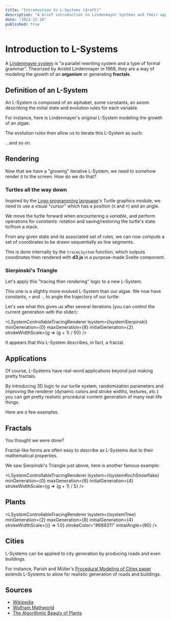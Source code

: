 ```yaml
---
title: "Introduction to L-Systems (draft)"
description: "A brief introduction to Lindenmayer Systems and their applications."
date: "2021-12-10"
published: true
---
```



# Introduction to L-Systems

A [Lindenmayer system](https://www.wikiwand.com/en/L-system) is "a parallel rewriting system and a type of formal grammar". Theorized by Aristid Lindenmayer in 1968, they are a way of modeling the growth of an **organism** or generating **fractals**.

## Definition of an L-System

An L-System is composed of an alphabet, some constants, an axiom describing the initial state and evolution rules for each variable.

For instance, here is Lindenmayer's original L-System modeling the growth of an algae:

<LSystemDescriptorWidget descriptor={lsystemAlgaeMeta.lsystemAlgaeDescriptor} />

The evolution rules then allow us to iterate this L-System as such:

<LSystemStatesDisplay states={lsystemAlgaeMeta.lsystemAlgaeStates} />

...and so on.

## Rendering

Now that we have a "growing" iterative L-System, we need to somehow render it to the screen. How do we do that?

### Turtles all the way down

Inspired by the [Logo programming language](<https://en.wikipedia.org/wiki/Logo_(programming_language)>)'s Turtle graphics module, we need to use a visual "cursor" which has a position (`X` and `Y`) and an angle.

We move the turtle forward when encountering a _variable_, and perform operations for _constants_: rotation and saving/restoring the turtle's state to/from a stack.

From any given state and its associated set of rules, we can now compute a set of coordinates to be drawn sequentially as line segments.

This is done internally by the `traceLSystem` function, which outputs coordinates then rendered with **d3.js** in a purpose-made Svelte component.

### Sierpinski's Triangle

Let's apply this "tracing then rendering" logic to a new L-System.

This one is a slightly more evolved L-System than our algae. We now have constants, `+` and `-`, to angle the trajectory of our turtle:

<LSystemDescriptorWidget descriptor={lsystemSierpinski.descriptor} />

Let's see what this gives us after several iterations (you can control the current generation with the slider):

<LSystemControllableTracingRenderer
  lsystem={lsystemSierpinski}
  minGeneration={0}
  maxGeneration={8}
  initialGeneration={2}
  strokeWidthScale={g => (g + 1) / 50}
/>

It appears that this L-System describes, in fact, a fractal.

## Applications

Of course, L-Systems have real-word applications beyond just making pretty fractals.

By introducing 3D logic to our turtle system, randomization parameters and improving the renderer (dynamic colors and stroke widths, textures, _etc._) you can get pretty realistic procedural content generation of many real-life things.

Here are a few examples.

## Fractals

You thought we were done?

Fractal-like forms are often easy to describe as L-Systems due to their mathematical properties.

We saw Sierpinski's Triangle just above, here is another famous example:

<LSystemDescriptorWidget descriptor={lsystemKochSnowflake.descriptor} />

<LSystemControllableTracingRenderer
  lsystem={lsystemKochSnowflake}
  minGeneration={0}
  maxGeneration={6}
  initialGeneration={4}
  strokeWidthScale={g => (g + 1) / 5}
/>

## Plants

<LSystemDescriptorWidget descriptor={lsystemTree.descriptor} />

<LSystemControllableTracingRenderer
  lsystem={lsystemTree}
  minGeneration={2}
  maxGeneration={8}
  initialGeneration={4}
  strokeWidthScale={() => 1.0}
  strokeColor="#689311"
  initialAngle={90}
/>

## Cities

L-Systems can be applied to city generation by producing roads and even buildings.

For instance, Parish and Müller's [Procedural Modeling of Cities paper](https://www.researchgate.net/publication/220720591_Procedural_Modeling_of_Cities) extends L-Systems to allow for realistic generation of roads and buildings.

## Sources

- [Wikipedia](https://www.wikiwand.com/en/L-system)
- [Wolfram Mathworld](https://mathworld.wolfram.com/LindenmayerSystem.html)
- [The Algorithmic Beauty of Plants](http://algorithmicbotany.org/papers/#abop)
